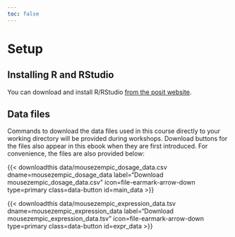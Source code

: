 ```yaml
---
toc: false
---
```


# Setup {.unnumbered}

## Installing R and RStudio

You can download and install R/RStudio [from the posit website](https://posit.co/download/rstudio-desktop/).

## Data files

Commands to download the data files used in this course directly to your working directory will be provided during workshops.
Download buttons for the files also appear in this ebook when they are first introduced.
For convenience, the files are also provided below:

{{< downloadthis data/mousezempic_dosage_data.csv dname=mousezempic_dosage_data label="Download mousezempic_dosage_data.csv" icon=file-earmark-arrow-down type=primary class=data-button id=main_data >}}

{{< downloadthis data/mousezempic_expression_data.tsv dname=mousezempic_expression_data label="Download mousezempic_expression_data.tsv" icon=file-earmark-arrow-down type=primary class=data-button id=expr_data >}}

<!-- {{< downloadthis data/rnaseq_workshop_data.zip dname=rnaseq_workshop_data label="Download RNAseq workshop data" icon=file-earmark-arrow-down type=primary class=data-button id=expr_data >}} -->
